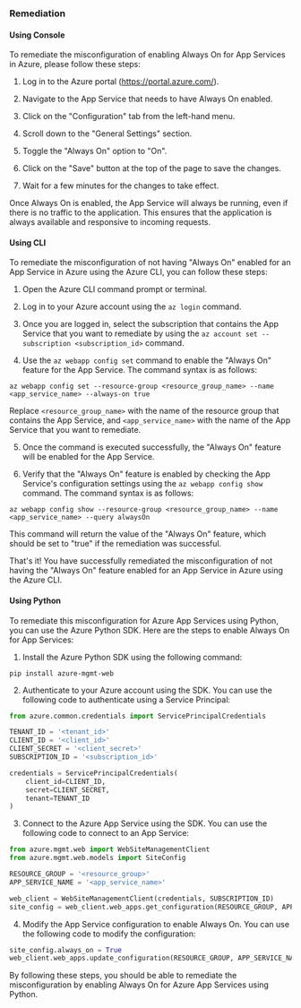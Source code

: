 ### Remediation

#### Using Console

To remediate the misconfiguration of enabling Always On for App Services in Azure, please follow these steps:

1. Log in to the Azure portal (https://portal.azure.com/).

2. Navigate to the App Service that needs to have Always On enabled.

3. Click on the "Configuration" tab from the left-hand menu.

4. Scroll down to the "General Settings" section.

5. Toggle the "Always On" option to "On".

6. Click on the "Save" button at the top of the page to save the changes.

7. Wait for a few minutes for the changes to take effect.

Once Always On is enabled, the App Service will always be running, even if there is no traffic to the application. This ensures that the application is always available and responsive to incoming requests.

#### Using CLI

To remediate the misconfiguration of not having "Always On" enabled for an App Service in Azure using the Azure CLI, you can follow these steps:

1. Open the Azure CLI command prompt or terminal.

2. Log in to your Azure account using the `az login` command.

3. Once you are logged in, select the subscription that contains the App Service that you want to remediate by using the `az account set --subscription <subscription_id>` command.

4. Use the `az webapp config set` command to enable the "Always On" feature for the App Service. The command syntax is as follows:

```
az webapp config set --resource-group <resource_group_name> --name <app_service_name> --always-on true
```

Replace `<resource_group_name>` with the name of the resource group that contains the App Service, and `<app_service_name>` with the name of the App Service that you want to remediate.

5. Once the command is executed successfully, the "Always On" feature will be enabled for the App Service.

6. Verify that the "Always On" feature is enabled by checking the App Service's configuration settings using the `az webapp config show` command. The command syntax is as follows:

```
az webapp config show --resource-group <resource_group_name> --name <app_service_name> --query alwaysOn
```

This command will return the value of the "Always On" feature, which should be set to "true" if the remediation was successful.

That's it! You have successfully remediated the misconfiguration of not having the "Always On" feature enabled for an App Service in Azure using the Azure CLI.

#### Using Python

To remediate this misconfiguration for Azure App Services using Python, you can use the Azure Python SDK. Here are the steps to enable Always On for App Services:

1. Install the Azure Python SDK using the following command:
```
pip install azure-mgmt-web
```

2. Authenticate to your Azure account using the SDK. You can use the following code to authenticate using a Service Principal:
```python
from azure.common.credentials import ServicePrincipalCredentials

TENANT_ID = '<tenant_id>'
CLIENT_ID = '<client_id>'
CLIENT_SECRET = '<client_secret>'
SUBSCRIPTION_ID = '<subscription_id>'

credentials = ServicePrincipalCredentials(
    client_id=CLIENT_ID,
    secret=CLIENT_SECRET,
    tenant=TENANT_ID
)
```

3. Connect to the Azure App Service using the SDK. You can use the following code to connect to an App Service:
```python
from azure.mgmt.web import WebSiteManagementClient
from azure.mgmt.web.models import SiteConfig

RESOURCE_GROUP = '<resource_group>'
APP_SERVICE_NAME = '<app_service_name>'

web_client = WebSiteManagementClient(credentials, SUBSCRIPTION_ID)
site_config = web_client.web_apps.get_configuration(RESOURCE_GROUP, APP_SERVICE_NAME)
```

4. Modify the App Service configuration to enable Always On. You can use the following code to modify the configuration:
```python
site_config.always_on = True
web_client.web_apps.update_configuration(RESOURCE_GROUP, APP_SERVICE_NAME, site_config)
```

By following these steps, you should be able to remediate the misconfiguration by enabling Always On for Azure App Services using Python.

